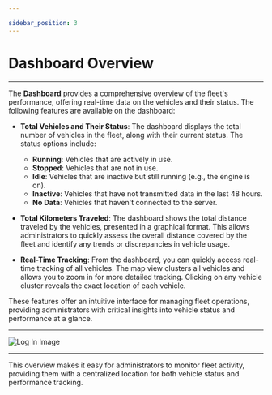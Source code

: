 ```yaml
---

sidebar_position: 3
---
```


# Dashboard Overview

---

The **Dashboard** provides a comprehensive overview of the fleet's performance, offering real-time data on the vehicles and their status. The following features are available on the dashboard:

- **Total Vehicles and Their Status**: The dashboard displays the total number of vehicles in the fleet, along with their current status. The status options include:
  - **Running**: Vehicles that are actively in use.
  - **Stopped**: Vehicles that are not in use.
  - **Idle**: Vehicles that are inactive but still running (e.g., the engine is on).
  - **Inactive**: Vehicles that have not transmitted data in the last 48 hours.
  - **No Data**: Vehicles that haven't connected to the server.

- **Total Kilometers Traveled**: The dashboard shows the total distance traveled by the vehicles, presented in a graphical format. This allows administrators to quickly assess the overall distance covered by the fleet and identify any trends or discrepancies in vehicle usage.

- **Real-Time Tracking**: From the dashboard, you can quickly access real-time tracking of all vehicles. The map view clusters all vehicles and allows you to zoom in for more detailed tracking. Clicking on any vehicle cluster reveals the exact location of each vehicle.

These features offer an intuitive interface for managing fleet operations, providing administrators with critical insights into vehicle status and performance at a glance.

---

<div
  style={{
    display: 'flex',
    justifyContent: 'center',
    alignItems: 'center',
    height: '500px',
  }}
>
  <img
    src="/assets/guide-images/Dashboard1.png"
    alt="Log In Image"
    style={{
      width: '250px',
      border: '1px solid #ccc',
      borderRadius: '8px',
      boxShadow: '0 4px 6px rgba(0, 0, 0, 0.1)',
    }}
  />
</div>

---

This overview makes it easy for administrators to monitor fleet activity, providing them with a centralized location for both vehicle status and performance tracking.